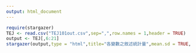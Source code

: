 ```yaml
---
output: html_document
---
```


```r
require(stargazer)
TEJ <- read.csv("TEJ101out.csv",sep=",",row.names = 1,header = TRUE)
output <- TEJ[,6:21]
stargazer(output,type = "html",title="各變數之敘述統計量",mean.sd = TRUE, median = TRUE,iqr=TRUE,min.max=TRUE,column.labels=c("統計量","樣本個數","平均數","標準差","最小值","最大值"),column.separate=c(1,1,1,1,1,1)) -> star
```



